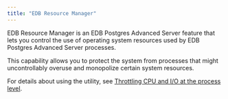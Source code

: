 ```yaml
---
title: "EDB Resource Manager"
---
```


EDB Resource Manager is an EDB Postgres Advanced Server feature that lets you control the use of operating system resources used by EDB Postgres Advanced Server processes.

This capability allows you to protect the system from processes that might uncontrollably overuse and monopolize certain system resources.

For details about using the utility, see [Throttling CPU and I/O at the process level](/epas/latest/database_administration/10_edb_resource_manager/).